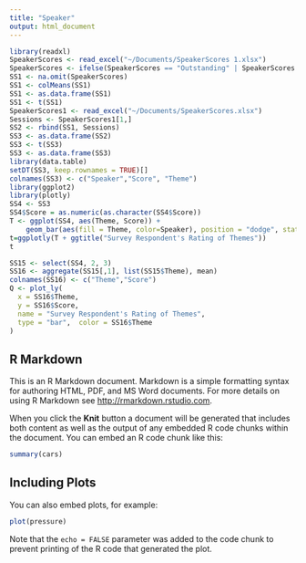 ```yaml
---
title: "Speaker"
output: html_document
---
```


```r
library(readxl)
SpeakerScores <- read_excel("~/Documents/SpeakerScores 1.xlsx")
SpeakerScores <- ifelse(SpeakerScores == "Outstanding" | SpeakerScores == "Wonderful", 1, ifelse(SpeakerScores == "Good", 0, -1))
SS1 <- na.omit(SpeakerScores) 
SS1 <- colMeans(SS1)
SS1 <- as.data.frame(SS1)
SS1 <- t(SS1)
SpeakerScores1 <- read_excel("~/Documents/SpeakerScores.xlsx")
Sessions <- SpeakerScores1[1,]
SS2 <- rbind(SS1, Sessions)
SS3 <- as.data.frame(SS2)
SS3 <- t(SS3)
SS3 <- as.data.frame(SS3)
library(data.table)
setDT(SS3, keep.rownames = TRUE)[]
colnames(SS3) <- c("Speaker","Score", "Theme")
library(ggplot2)
library(plotly)
SS4 <- SS3
SS4$Score = as.numeric(as.character(SS4$Score))
T <- ggplot(SS4, aes(Theme, Score)) +   
    geom_bar(aes(fill = Theme, color=Speaker), position = "dodge", stat="identity")+scale_color_manual(values=c(rep("white", 45)))+theme(legend.position="none")
t=ggplotly(T + ggtitle("Survey Respondent's Rating of Themes"))
t

SS15 <- select(SS4, 2, 3)
SS16 <- aggregate(SS15[,1], list(SS15$Theme), mean)
colnames(SS16) <- c("Theme","Score")
Q <- plot_ly(
  x = SS16$Theme,
  y = SS16$Score,
  name = "Survey Respondent's Rating of Themes",
  type = "bar",  color = SS16$Theme
)
```

## R Markdown

This is an R Markdown document. Markdown is a simple formatting syntax for authoring HTML, PDF, and MS Word documents. For more details on using R Markdown see <http://rmarkdown.rstudio.com>.

When you click the **Knit** button a document will be generated that includes both content as well as the output of any embedded R code chunks within the document. You can embed an R code chunk like this:

```r
summary(cars)
```

## Including Plots

You can also embed plots, for example:

```r
plot(pressure)
```

Note that the `echo = FALSE` parameter was added to the code chunk to prevent printing of the R code that generated the plot.
